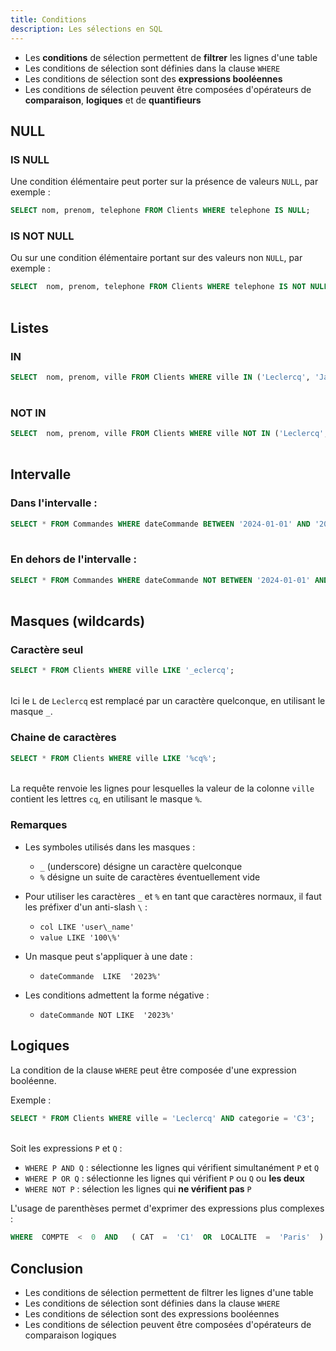 ```yaml
---
title: Conditions
description: Les sélections en SQL
---
```



<Slide title="Conditions">

* Les **conditions** de sélection permettent de **filtrer** les lignes d'une table
* Les conditions de sélection sont définies dans la clause `WHERE`
* Les conditions de sélection sont des **expressions booléennes**
* Les conditions de sélection peuvent être composées d'opérateurs de **comparaison**, **logiques** et de **quantifieurs**

</Slide>

## NULL

<Slide title="NULL">

### IS NULL

Une condition élémentaire peut porter sur la présence de valeurs `NULL`, par exemple :

```sql
SELECT nom, prenom, telephone FROM Clients WHERE telephone IS NULL;
```

<Table
  sqliteDB="public/sample/ecommerce/ecommerce-fr-erd-v2.sqlite"
  title="Clients"
  query="SELECT  nom, prenom, telephone FROM Clients WHERE telephone IS NULL;"
/>

</Slide>
<Slide title="Conditions">

### IS NOT NULL

Ou sur une condition élémentaire portant sur des valeurs non `NULL`, par exemple :

```sql
SELECT  nom, prenom, telephone FROM Clients WHERE telephone IS NOT NULL;
```

<Table
  sqliteDB="public/sample/ecommerce/ecommerce-fr-erd-v2.sqlite"
  title="Clients"
  query="SELECT nom, prenom, telephone FROM Clients WHERE telephone IS NOT NULL;"
/>


</Slide>

## Listes

<Slide title="Listes">

### IN

```sql
SELECT  nom, prenom, ville FROM Clients WHERE ville IN ('Leclercq', 'Jacquot');
```

<Table
  sqliteDB="public/sample/ecommerce/ecommerce-fr-erd-v2.sqlite"
  title="Clients"
  query="SELECT nom, prenom, ville FROM Clients WHERE ville IN ('Leclercq', 'Jacquot');"
/>

</Slide>

<Slide title="Listes">

### NOT IN

```sql
SELECT  nom, prenom, ville FROM Clients WHERE ville NOT IN ('Leclercq', 'Jacquot');
```

<Table
  sqliteDB="public/sample/ecommerce/ecommerce-fr-erd-v2.sqlite"
  title="Clients"
  query="SELECT nom, prenom, ville FROM Clients WHERE ville NOT IN ('Leclercq', 'Jacquot');"
/>

</Slide>

## Intervalle

<Slide title="Intervalle">

### Dans l'intervalle :

```sql
SELECT * FROM Commandes WHERE dateCommande BETWEEN '2024-01-01' AND '2024-04-01';
```

<Table
  sqliteDB="public/sample/ecommerce/ecommerce-fr-erd-v2.sqlite"
  title="Commandes"
  query="SELECT * FROM Commandes WHERE dateCommande BETWEEN '2024-01-01' AND '2024-04-01';"
/>

</Slide>

<Slide title="Intervalle">

### En dehors de l'intervalle :

```sql
SELECT * FROM Commandes WHERE dateCommande NOT BETWEEN '2024-01-01' AND '2024-04-01';
```

<Table
  sqliteDB="public/sample/ecommerce/ecommerce-fr-erd-v2.sqlite"
  title="Commandes"
  query="SELECT * FROM Commandes WHERE dateCommande NOT BETWEEN '2024-01-01' AND '2024-04-01';"
/>

</Slide>

## Masques (wildcards)

<Slide title="Masques (wildcards)">

### Caractère seul

```sql
SELECT * FROM Clients WHERE ville LIKE '_eclercq';
```

<Table
  sqliteDB="public/sample/ecommerce/ecommerce-fr-erd-v2.sqlite"
  title="Clients"
  query="SELECT * FROM Clients WHERE ville LIKE '_eclercq';"
/>

Ici le `L` de `Leclercq` est remplacé par un caractère quelconque, en utilisant le masque `_`.

</Slide>
<Slide title="Masques (wildcards)">

### Chaine de caractères

```sql
SELECT * FROM Clients WHERE ville LIKE '%cq%';
```

<Table
  sqliteDB="public/sample/ecommerce/ecommerce-fr-erd-v2.sqlite"
  title="Clients"
  query="SELECT * FROM Clients WHERE ville LIKE '%cq%';"
/>

La requête renvoie les lignes pour lesquelles la valeur de la colonne `ville` contient les lettres `cq`, en utilisant le masque `%`.

</Slide>
<Slide title="Masques (wildcards)">

### Remarques

* Les symboles utilisés dans les masques :
  * `_` (underscore) désigne un caractère quelconque
  * `%` désigne un suite de caractères éventuellement vide

* Pour utiliser les caractères `_` et `%` en tant que caractères normaux, il faut les préfixer d'un anti-slash `\` :
  * `col LIKE 'user\_name'`
  * `value LIKE '100\%'`

* Un masque peut s'appliquer à une date :
  * `dateCommande  LIKE  '2023%'`

* Les conditions admettent la forme négative :
  * `dateCommande NOT LIKE  '2023%'`

</Slide>
<Slide>

## Logiques

La condition de la clause `WHERE` peut être composée d'une expression booléenne. 

Exemple :

```sql
SELECT * FROM Clients WHERE ville = 'Leclercq' AND categorie = 'C3';
```
<Table
  sqliteDB="public/sample/ecommerce/ecommerce-fr-erd-v2.sqlite"
  title="Clients"
  query="SELECT * FROM Clients WHERE ville = 'Leclercq' AND categorie = 'C3'"
/>

Soit les expressions `P` et `Q` : 
  * `WHERE P AND Q` : sélectionne les lignes qui vérifient simultanément `P` et `Q`
  * `WHERE P OR Q` : sélectionne les lignes qui vérifient `P` ou `Q` ou **les deux**
  * `WHERE NOT P` : sélection les lignes qui **ne vérifient pas** `P`

L'usage de parenthèses permet d'exprimer des expressions plus complexes :
  
```sql
WHERE  COMPTE  <  0  AND   ( CAT  =  'C1'  OR  LOCALITE  =  'Paris'  )
```

</Slide>
<Slide>

## Conclusion

* Les conditions de sélection permettent de filtrer les lignes d'une table
* Les conditions de sélection sont définies dans la clause `WHERE`
* Les conditions de sélection sont des expressions booléennes
* Les conditions de sélection peuvent être composées d'opérateurs de comparaison logiques

</Slide>
